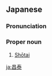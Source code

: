 ==Japanese==
{{wikipedia|lang=ja}}
{{ja-kanjitab|しょう|たい|yomi=o}}

===Pronunciation===
{{ja-pron|yomi=o|しょうたい}}

===Proper noun===
{{ja-pos|proper|しょうたい|hhira=しやうたい}}

# [[w:Shōtai|Shōtai]]

[[ja:昌泰]]